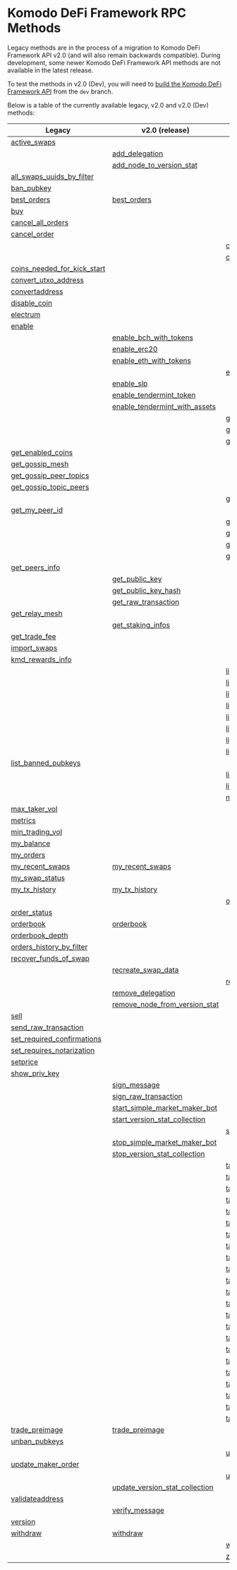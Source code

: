 
# Komodo DeFi Framework RPC Methods

Legacy methods are in the process of a migration to Komodo DeFi Framework API v2.0 (and will also remain backwards compatible).
During development, some newer Komodo DeFi Framework API methods are not available in the latest release.

To test the methods in v2.0 (Dev), you will need to [build the Komodo DeFi Framework API](/komodo-defi-framework/setup/) from the `dev` branch.

Below is a table of the currently available legacy, v2.0 and v2.0 (Dev) methods:

| Legacy                                                                                                                        | v2.0 (release)                                                                                                                     | v2.0 (dev)                                                                                                                        |
| ----------------------------------------------------------------------------------------------------------------------------- | ---------------------------------------------------------------------------------------------------------------------------------- | --------------------------------------------------------------------------------------------------------------------------------- |
| [active\_swaps](/komodo-defi-framework/api/legacy/active_swaps/#active-swaps)                                                 |                                                                                                                                    |                                                                                                                                   |
|                                                                                                                               | [add\_delegation](/komodo-defi-framework/api/v20/add_delegation/#add-delegation)                                                   |                                                                                                                                   |
|                                                                                                                               | [add\_node\_to\_version\_stat](/komodo-defi-framework/api/v20/add_node_to_version_stat/#add-node-to-version-stat)                  |                                                                                                                                   |
| [all\_swaps\_uuids\_by\_filter](/komodo-defi-framework/api/legacy/all_swaps_uuids_by_filter/#all-swaps-uuids-by-filter)       |                                                                                                                                    |                                                                                                                                   |
| [ban\_pubkey](/komodo-defi-framework/api/legacy/ban_pubkey/#ban-pubkey)                                                       |                                                                                                                                    |                                                                                                                                   |
| [best\_orders](/komodo-defi-framework/api/legacy/best_orders/#best-orders)                                                    | [best\_orders](/komodo-defi-framework/api/v20/best_orders/#best-orders)                                                            |                                                                                                                                   |
| [buy](/komodo-defi-framework/api/legacy/buy/#buy)                                                                             |                                                                                                                                    |                                                                                                                                   |
| [cancel\_all\_orders](/komodo-defi-framework/api/legacy/cancel_all_orders/#cancel-all-orders)                                 |                                                                                                                                    |                                                                                                                                   |
| [cancel\_order](/komodo-defi-framework/api/legacy/cancel_order/#cancel-order)                                                 |                                                                                                                                    |                                                                                                                                   |
|                                                                                                                               |                                                                                                                                    | [clear\_nft\_db](/komodo-defi-framework/api/v20-dev/non_fungible_tokens/clear_nft_db/#clear-nft-database)                         |
|                                                                                                                               |                                                                                                                                    | [close\_channel](/komodo-defi-framework/api/v20-dev/lightning/channels/#close-channel)                                            |
| [coins\_needed\_for\_kick\_start](/komodo-defi-framework/api/legacy/coins_needed_for_kick_start/#coins-needed-for-kick-start) |                                                                                                                                    |                                                                                                                                   |
| [convert\_utxo\_address](/komodo-defi-framework/api/legacy/convert_utxo_address/#convert-utxo-address)                        |                                                                                                                                    |                                                                                                                                   |
| [convertaddress](/komodo-defi-framework/api/legacy/convertaddress/#convertaddress)                                            |                                                                                                                                    |                                                                                                                                   |
| [disable\_coin](/komodo-defi-framework/api/legacy/disable_coin/#disable-coin)                                                 |                                                                                                                                    |                                                                                                                                   |
| [electrum](/komodo-defi-framework/api/legacy/coin_activation/#electrum-method)                                                |                                                                                                                                    |                                                                                                                                   |
| [enable](/komodo-defi-framework/api/legacy/coin_activation/#enable-method)                                                    |                                                                                                                                    |                                                                                                                                   |
|                                                                                                                               | [enable\_bch\_with\_tokens](/komodo-defi-framework/api/v20/enable_bch_with_tokens/#enable-bch-with-tokens)                         |                                                                                                                                   |
|                                                                                                                               | [enable\_erc20](/komodo-defi-framework/api/v20/enable_erc20/#enable-erc20)                                                         |                                                                                                                                   |
|                                                                                                                               | [enable\_eth\_with\_tokens](/komodo-defi-framework/api/v20/enable_eth_with_tokens/#enable-eth-with-tokens)                         |                                                                                                                                   |
|                                                                                                                               |                                                                                                                                    | [enable\_nft](/komodo-defi-framework/api/v20-dev/non_fungible_tokens/enable_nft/#enable-nft)                                      |
|                                                                                                                               | [enable\_slp](/komodo-defi-framework/api/v20/enable_slp/#enable-slp)                                                               |                                                                                                                                   |
|                                                                                                                               | [enable\_tendermint\_token](/komodo-defi-framework/api/v20/enable_tendermint_token/#enable-tendermint-token)                       |                                                                                                                                   |
|                                                                                                                               | [enable\_tendermint\_with\_assets](/komodo-defi-framework/api/v20/enable_tendermint_with_assets/#enable-tendermint-with-assets)    |                                                                                                                                   |
|                                                                                                                               |                                                                                                                                    | [get\_channel\_details](/komodo-defi-framework/api/v20-dev/lightning/channels/#get-channel-details)                               |
|                                                                                                                               |                                                                                                                                    | [get\_claimable\_balances](/komodo-defi-framework/api/v20-dev/lightning/channels/#get-claimable-balances)                         |
|                                                                                                                               |                                                                                                                                    | [get\_current\_mtp](/komodo-defi-framework/api/v20-dev/get_current_mtp/#get-current-mtp)                                          |
| [get\_enabled\_coins](/komodo-defi-framework/api/legacy/get_enabled_coins/#get-enabled-coins)                                 |                                                                                                                                    |                                                                                                                                   |
| [get\_gossip\_mesh](/komodo-defi-framework/api/legacy/get_gossip_mesh/#get-gossip-mesh)                                       |                                                                                                                                    |                                                                                                                                   |
| [get\_gossip\_peer\_topics](/komodo-defi-framework/api/legacy/get_gossip_peer_topics/#get-gossip-peer-topics)                 |                                                                                                                                    |                                                                                                                                   |
| [get\_gossip\_topic\_peers](/komodo-defi-framework/api/legacy/get_gossip_topic_peers/#get-gossip-topic-peers)                 |                                                                                                                                    |                                                                                                                                   |
|                                                                                                                               |                                                                                                                                    | [get\_locked\_amount](/komodo-defi-framework/api/v20-dev/get_locked_amount/#get-locked-amount)                                    |
| [get\_my\_peer\_id](/komodo-defi-framework/api/legacy/get_my_peer_id/#get-my-peer-id)                                         |                                                                                                                                    |                                                                                                                                   |
|                                                                                                                               |                                                                                                                                    | [get\_new\_address](/komodo-defi-framework/api/v20-dev/hd_address_management/#get-new-address)                                    |
|                                                                                                                               |                                                                                                                                    | [get\_nft\_list](/komodo-defi-framework/api/v20-dev/non_fungible_tokens/get_nft_list/#get-a-list-of-nfts)                         |
|                                                                                                                               |                                                                                                                                    | [get\_nft\_metadata](/komodo-defi-framework/api/v20-dev/non_fungible_tokens/get_nft_metadata/#get-nft-metadata)                   |
|                                                                                                                               |                                                                                                                                    | [get\_nft\_transfers](/komodo-defi-framework/api/v20-dev/non_fungible_tokens/get_nft_transfers/#get-a-list-of-nft-transfers)      |
| [get\_peers\_info](/komodo-defi-framework/api/legacy/get_peers_info/#get-peers-info)                                          |                                                                                                                                    |                                                                                                                                   |
|                                                                                                                               | [get\_public\_key](/komodo-defi-framework/api/v20/get_public_key/#get-public-key)                                                  |                                                                                                                                   |
|                                                                                                                               | [get\_public\_key\_hash](/komodo-defi-framework/api/v20/get_public_key_hash/#get-public-key-hash)                                  |                                                                                                                                   |
|                                                                                                                               | [get\_raw\_transaction](/komodo-defi-framework/api/v20/get_raw_transaction/#get-raw-transaction)                                   |                                                                                                                                   |
| [get\_relay\_mesh](/komodo-defi-framework/api/legacy/get_relay_mesh/#get-relay-mesh)                                          |                                                                                                                                    |                                                                                                                                   |
|                                                                                                                               | [get\_staking\_infos](/komodo-defi-framework/api/v20/get_staking_infos/#get-staking-infos)                                         |                                                                                                                                   |
| [get\_trade\_fee](/komodo-defi-framework/api/legacy/get_trade_fee/#get-trade-fee)                                             |                                                                                                                                    |                                                                                                                                   |
| [import\_swaps](/komodo-defi-framework/api/legacy/import_swaps/#import-swaps)                                                 |                                                                                                                                    |                                                                                                                                   |
| [kmd\_rewards\_info](/komodo-defi-framework/api/legacy/kmd_rewards_info/#kmd-rewards-info)                                    |                                                                                                                                    |                                                                                                                                   |
|                                                                                                                               |                                                                                                                                    | [lightning::nodes::add\_trusted\_node](/komodo-defi-framework/api/v20-dev/lightning/nodes/#add-trusted-node)                      |
|                                                                                                                               |                                                                                                                                    | [lightning::nodes::connect\_to\_node](/komodo-defi-framework/api/v20-dev/lightning/nodes/#connect-to-node)                        |
|                                                                                                                               |                                                                                                                                    | [lightning::nodes::list\_trusted\_nodes](/komodo-defi-framework/api/v20-dev/lightning/nodes/#list-trusted-nodes)                  |
|                                                                                                                               |                                                                                                                                    | [lightning::nodes::remove\_trusted\_node](/komodo-defi-framework/api/v20-dev/lightning/nodes/#remove-trusted-node)                |
|                                                                                                                               |                                                                                                                                    | [lightning::payments::generate\_invoice](/komodo-defi-framework/api/v20-dev/lightning/payments/#generate-invoice)                 |
|                                                                                                                               |                                                                                                                                    | [lightning::payments::get\_payment\_details](/komodo-defi-framework/api/v20-dev/lightning/payments/#get-payment-details)          |
|                                                                                                                               |                                                                                                                                    | [lightning::payments::list\_payments\_by\_filter](/komodo-defi-framework/api/v20-dev/lightning/payments/#list-payments-by-filter) |
|                                                                                                                               |                                                                                                                                    | [lightning::payments::send\_payment](/komodo-defi-framework/api/v20-dev/lightning/payments/#send-payment)                         |
| [list\_banned\_pubkeys](/komodo-defi-framework/api/legacy/list_banned_pubkeys/#list-banned-pubkeys)                           |                                                                                                                                    |                                                                                                                                   |
|                                                                                                                               |                                                                                                                                    | [list\_closed\_channels\_by\_filter](/komodo-defi-framework/api/v20-dev/lightning/channels/#list-closed-channels-by-filter)       |
|                                                                                                                               |                                                                                                                                    | [list\_open\_channels\_by\_filter](/komodo-defi-framework/api/v20-dev/lightning/channels/#list-open-channels-by-filter)           |
|                                                                                                                               |                                                                                                                                    | [max\_maker\_vol](/komodo-defi-framework/api/v20-dev/max_maker_vol/#max-maker-vol)                                                |
| [max\_taker\_vol](/komodo-defi-framework/api/legacy/max_taker_vol/#max-taker-vol)                                             |                                                                                                                                    |                                                                                                                                   |
| [metrics](/komodo-defi-framework/api/legacy/metrics/#metrics)                                                                 |                                                                                                                                    |                                                                                                                                   |
| [min\_trading\_vol](/komodo-defi-framework/api/legacy/min_trading_vol/#min-trading-vol)                                       |                                                                                                                                    |                                                                                                                                   |
| [my\_balance](/komodo-defi-framework/api/legacy/my_balance/#my-balance)                                                       |                                                                                                                                    |                                                                                                                                   |
| [my\_orders](/komodo-defi-framework/api/legacy/my_orders/#my-orders)                                                          |                                                                                                                                    |                                                                                                                                   |
| [my\_recent\_swaps](/komodo-defi-framework/api/legacy/my_recent_swaps/#my-recent-swaps)                                       | [my\_recent\_swaps](/komodo-defi-framework/api/v20/my_recent_swaps/#my-recent-swaps)                                               |                                                                                                                                   |
| [my\_swap\_status](/komodo-defi-framework/api/legacy/my_swap_status/#my-swap-status)                                          |                                                                                                                                    |                                                                                                                                   |
| [my\_tx\_history](/komodo-defi-framework/api/legacy/my_tx_history/#my-tx-history)                                             | [my\_tx\_history](/komodo-defi-framework/api/v20/my_tx_history/#my-tx-history)                                                     |                                                                                                                                   |
|                                                                                                                               |                                                                                                                                    | [open\_channel](/komodo-defi-framework/api/v20-dev/lightning/channels/#open-channel)                                              |
| [order\_status](/komodo-defi-framework/api/legacy/order_status/#order-status)                                                 |                                                                                                                                    |                                                                                                                                   |
| [orderbook](/komodo-defi-framework/api/legacy/orderbook/#orderbook)                                                           | [orderbook](/komodo-defi-framework/api/v20/orderbook/#orderbook)                                                                   |                                                                                                                                   |
| [orderbook\_depth](/komodo-defi-framework/api/legacy/orderbook_depth/#orderbook-depth)                                        |                                                                                                                                    |                                                                                                                                   |
| [orders\_history\_by\_filter](/komodo-defi-framework/api/legacy/orders_history_by_filter/#orders-history-by-filter)           |                                                                                                                                    |                                                                                                                                   |
| [recover\_funds\_of\_swap](/komodo-defi-framework/api/legacy/recover_funds_of_swap/#recover-funds-of-swap)                    |                                                                                                                                    |                                                                                                                                   |
|                                                                                                                               | [recreate\_swap\_data](/komodo-defi-framework/api/v20/recreate_swap_data/#recreate-swap-data)                                      |                                                                                                                                   |
|                                                                                                                               |                                                                                                                                    | [refresh\_nft\_metadata](/komodo-defi-framework/api/v20-dev/non_fungible_tokens/refresh_nft_metadata/#refresh-nft-metadata)       |
|                                                                                                                               | [remove\_delegation](/komodo-defi-framework/api/v20/remove_delegation/#remove-delegation)                                          |                                                                                                                                   |
|                                                                                                                               | [remove\_node\_from\_version\_stat](/komodo-defi-framework/api/v20/remove_node_from_version_stat/#remove-node-from-version-stat)   |                                                                                                                                   |
| [sell](/komodo-defi-framework/api/legacy/sell/#sell)                                                                          |                                                                                                                                    |                                                                                                                                   |
| [send\_raw\_transaction](/komodo-defi-framework/api/legacy/send_raw_transaction/#send-raw-transaction)                        |                                                                                                                                    |                                                                                                                                   |
| [set\_required\_confirmations](/komodo-defi-framework/api/legacy/set_required_confirmations/#set-required-confirmations)      |                                                                                                                                    |                                                                                                                                   |
| [set\_requires\_notarization](/komodo-defi-framework/api/legacy/set_requires_notarization/#set-requires-notarization)         |                                                                                                                                    |                                                                                                                                   |
| [setprice](/komodo-defi-framework/api/legacy/setprice/#setprice)                                                              |                                                                                                                                    |                                                                                                                                   |
| [show\_priv\_key](/komodo-defi-framework/api/legacy/show_priv_key/#show-priv-key)                                             |                                                                                                                                    |                                                                                                                                   |
|                                                                                                                               | [sign\_message](/komodo-defi-framework/api/v20/message_signing/#sign-message)                                                      |                                                                                                                                   |
|                                                                                                                               | [sign\_raw\_transaction](/komodo-defi-framework/api/v20/sign_raw_transaction/#sign-raw-transaction)                                |                                                                                                                                   |
|                                                                                                                               | [start\_simple\_market\_maker\_bot](/komodo-defi-framework/api/v20/start_simple_market_maker_bot/#start-simple-market-maker-bot)   |                                                                                                                                   |
|                                                                                                                               | [start\_version\_stat\_collection](/komodo-defi-framework/api/v20/start_version_stat_collection/#start-version-stat-collection)    |                                                                                                                                   |
|                                                                                                                               |                                                                                                                                    | [status](/komodo-defi-framework/api/v20-dev/task_create_new_account/#status)                                                      |
|                                                                                                                               | [stop\_simple\_market\_maker\_bot](/komodo-defi-framework/api/v20/stop_simple_market_maker_bot/#stop-simple-market-maker-bot)      |                                                                                                                                   |
|                                                                                                                               | [stop\_version\_stat\_collection](/komodo-defi-framework/api/v20/stop_version_stat_collection/#stop-version-stat-collection)       |                                                                                                                                   |
|                                                                                                                               |                                                                                                                                    | [task::account\_balance::cancel](/komodo-defi-framework/api/v20-dev/task_account_balance/#cancel)                                 |
|                                                                                                                               |                                                                                                                                    | [task::account\_balance::init](/komodo-defi-framework/api/v20-dev/task_account_balance/#init)                                     |
|                                                                                                                               |                                                                                                                                    | [task::account\_balance::status](/komodo-defi-framework/api/v20-dev/task_account_balance/#status)                                 |
|                                                                                                                               |                                                                                                                                    | [task::create\_new\_account::init](/komodo-defi-framework/api/v20-dev/task_create_new_account/#init)                              |
|                                                                                                                               |                                                                                                                                    | [task::enable\_lightning::cancel](/komodo-defi-framework/api/v20-dev/lightning/activation/#cancel-initialization)                 |
|                                                                                                                               |                                                                                                                                    | [task::enable\_lightning::init](/komodo-defi-framework/api/v20-dev/lightning/activation/#initialize-lightning)                    |
|                                                                                                                               |                                                                                                                                    | [task::enable\_lightning::status](/komodo-defi-framework/api/v20-dev/lightning/activation/#initialization-status)                 |
|                                                                                                                               |                                                                                                                                    | [task::enable\_qtum::init](/komodo-defi-framework/api/v20-dev/task_enable_qtum/#init)                                             |
|                                                                                                                               |                                                                                                                                    | [task::enable\_qtum::status](/komodo-defi-framework/api/v20-dev/task_enable_qtum/#status)                                         |
|                                                                                                                               |                                                                                                                                    | [task::enable\_qtum::user\_action](/komodo-defi-framework/api/v20-dev/task_enable_qtum/#user-action)                              |
|                                                                                                                               |                                                                                                                                    | [task::enable\_utxo::init](/komodo-defi-framework/api/v20-dev/task_enable_utxo/#init)                                             |
|                                                                                                                               |                                                                                                                                    | [task::enable\_utxo::status](/komodo-defi-framework/api/v20-dev/task_enable_utxo/#status)                                         |
|                                                                                                                               |                                                                                                                                    | [task::enable\_utxo::user\_action](/komodo-defi-framework/api/v20-dev/task_enable_utxo/#user-action)                              |
|                                                                                                                               |                                                                                                                                    | [task::enable\_z\_coin::cancel](/komodo-defi-framework/api/v20-dev/zhtlc_coins/activation/#cancel-activation)                     |
|                                                                                                                               |                                                                                                                                    | [task::enable\_z\_coin::init](/komodo-defi-framework/api/v20-dev/zhtlc_coins/activation/#initialize-zhtlc-coin-activation)        |
|                                                                                                                               |                                                                                                                                    | [task::enable\_z\_coin::status](/komodo-defi-framework/api/v20-dev/zhtlc_coins/activation/#activation-status)                     |
|                                                                                                                               |                                                                                                                                    | [task::init\_trezor::cancel](/komodo-defi-framework/api/v20-dev/task_init_trezor/#cancel)                                         |
|                                                                                                                               |                                                                                                                                    | [task::init\_trezor::init](/komodo-defi-framework/api/v20-dev/task_init_trezor/#init)                                             |
|                                                                                                                               |                                                                                                                                    | [task::init\_trezor::status](/komodo-defi-framework/api/v20-dev/task_init_trezor/#status)                                         |
|                                                                                                                               |                                                                                                                                    | [task::init\_trezor::user\_action](/komodo-defi-framework/api/v20-dev/task_init_trezor/#user-action)                              |
|                                                                                                                               |                                                                                                                                    | [task::withdraw::cancel](/komodo-defi-framework/api/v20-dev/task_withdraw/#cancel)                                                |
|                                                                                                                               |                                                                                                                                    | [task::withdraw::init](/komodo-defi-framework/api/v20-dev/task_withdraw/#init)                                                    |
|                                                                                                                               |                                                                                                                                    | [task::withdraw::status](/komodo-defi-framework/api/v20-dev/task_withdraw/#status)                                                |
| [trade\_preimage](/komodo-defi-framework/api/legacy/trade_preimage/#trade-preimage)                                           | [trade\_preimage](/komodo-defi-framework/api/v20/trade_preimage/#trade-preimage)                                                   |                                                                                                                                   |
| [unban\_pubkeys](/komodo-defi-framework/api/legacy/unban_pubkeys/#unban-pubkeys)                                              |                                                                                                                                    |                                                                                                                                   |
|                                                                                                                               |                                                                                                                                    | [update\_channel](/komodo-defi-framework/api/v20-dev/lightning/channels/#update-channel)                                          |
| [update\_maker\_order](/komodo-defi-framework/api/legacy/update_maker_order/#update-maker-order)                              |                                                                                                                                    |                                                                                                                                   |
|                                                                                                                               |                                                                                                                                    | [update\_nft](/komodo-defi-framework/api/v20-dev/non_fungible_tokens/update_nft/#update-nft)                                      |
|                                                                                                                               | [update\_version\_stat\_collection](/komodo-defi-framework/api/v20/update_version_stat_collection/#update-version-stat-collection) |                                                                                                                                   |
| [validateaddress](/komodo-defi-framework/api/legacy/validateaddress/#validateaddress)                                         |                                                                                                                                    |                                                                                                                                   |
|                                                                                                                               | [verify\_message](/komodo-defi-framework/api/v20/message_signing/#verify-message)                                                  |                                                                                                                                   |
| [version](/komodo-defi-framework/api/legacy/version/#version)                                                                 |                                                                                                                                    |                                                                                                                                   |
| [withdraw](/komodo-defi-framework/api/legacy/withdraw/#withdraw)                                                              | [withdraw](/komodo-defi-framework/api/v20/withdraw/#withdraw)                                                                      |                                                                                                                                   |
|                                                                                                                               |                                                                                                                                    | [withdraw\_nft](/komodo-defi-framework/api/v20-dev/non_fungible_tokens/withdraw_nft/#withdraw-nfts)                               |
|                                                                                                                               |                                                                                                                                    | [z\_coin\_tx\_history](/komodo-defi-framework/api/v20-dev/zhtlc_coins/transaction_history/#zhtlc-coin-transaction-history)        |
